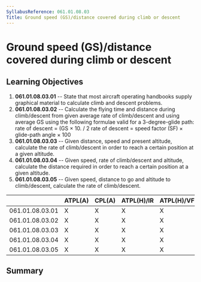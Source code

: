 ```yaml
---
SyllabusReference: 061.01.08.03
Title: Ground speed (GS)/distance covered during climb or descent
---
```


# Ground speed (GS)/distance covered during climb or descent

## Learning Objectives

1.  **061.01.08.03.01** -- State that most aircraft operating handbooks supply
    graphical material to calculate climb and descent problems.
2.  **061.01.08.03.02** -- Calculate the flying time and distance during
    climb/descent from given average rate of climb/descent and using average GS
    using the following formulae valid for a 3-degree-glide path: rate of descent
    \= (GS × 10. / 2 rate of descent = speed factor (SF) × glide-path angle × 100
3.  **061.01.08.03.03** -- Given distance, speed and present altitude, calculate
    the rate of climb/descent in order to reach a certain position at a given
    altitude.
4.  **061.01.08.03.04** -- Given speed, rate of climb/descent and altitude,
    calculate the distance required in order to reach a certain position at a
    given altitude.
5.  **061.01.08.03.05** -- Given speed, distance to go and altitude to
    climb/descent, calculate the rate of climb/descent.

|                 | ATPL(A) | CPL(A) | ATPL(H)/IR | ATPL(H)/VFR | CPL(H) | IR  | CBIR(A) |
| --------------- | ------- | ------ | ---------- | ----------- | ------ | --- | ------- |
| 061.01.08.03.01 | X       | X      | X          | X           | X      |     |         |
| 061.01.08.03.02 | X       | X      | X          | X           | X      |     |         |
| 061.01.08.03.03 | X       | X      | X          | X           | X      |     |         |
| 061.01.08.03.04 | X       | X      | X          | X           | X      |     |         |
| 061.01.08.03.05 | X       | X      | X          | X           | X      |     |         |

## Summary
